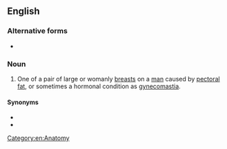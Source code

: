{{also|manboob|man-boob}}
==English==
{{wikipedia|Gynecomastia}}

===Alternative forms===
* {{l|en|man-boob}}

===Noun===
{{en-noun}}

# {{lb|en|slang}} One of a pair of large or womanly [[breast]]s on a [[man]] caused by [[pectoral]] [[fat]], or sometimes a hormonal condition as [[gynecomastia]].

====Synonyms====
* {{l|en|man titty}}
* {{l|en|moob}}

[[Category:en:Anatomy]]